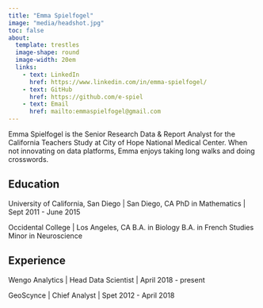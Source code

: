 ```yaml
---
title: "Emma Spielfogel"
image: "media/headshot.jpg"
toc: false
about: 
  template: trestles
  image-shape: round
  image-width: 20em
  links:
    - text: LinkedIn
      href: https://www.linkedin.com/in/emma-spielfogel/
    - text: GitHub
      href: https://github.com/e-spiel
    - text: Email
      href: mailto:emmaspielfogel@gmail.com
---
```

        
Emma Spielfogel is the Senior Research Data & Report Analyst for the California Teachers Study at City of Hope National Medical Center. When not innovating on data platforms, Emma enjoys taking long walks and doing crosswords.

## Education

University of California, San Diego | San Diego, CA
PhD in Mathematics | Sept 2011 - June 2015

Occidental College | Los Angeles, CA
B.A. in Biology
B.A. in French Studies
Minor in Neuroscience

## Experience

Wengo Analytics | Head Data Scientist | April 2018 - present

GeoScynce | Chief Analyst | Spet 2012 - April 2018
